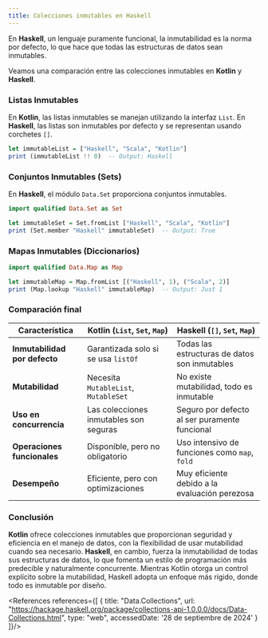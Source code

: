 ```yaml
---
title: Colecciones inmutables en Haskell
---
```


<ReadingTime/>

En **Haskell**, un lenguaje puramente funcional, la inmutabilidad es la norma por defecto, lo que hace que todas las estructuras de datos sean inmutables.

Veamos una comparación entre las colecciones inmutables en **Kotlin** y **Haskell**.

### Listas Inmutables

En **Kotlin**, las listas inmutables se manejan utilizando la interfaz `List`. En **Haskell**, las listas son inmutables por defecto y se representan usando corchetes `[]`.

```haskell
let immutableList = ["Haskell", "Scala", "Kotlin"]
print (immutableList !! 0)  -- Output: Haskell
```

### Conjuntos Inmutables (Sets)

En **Haskell**, el módulo `Data.Set` proporciona conjuntos inmutables.

```haskell
import qualified Data.Set as Set

let immutableSet = Set.fromList ["Haskell", "Scala", "Kotlin"]
print (Set.member "Haskell" immutableSet)  -- Output: True
```

### Mapas Inmutables (Diccionarios)

```haskell
import qualified Data.Map as Map

let immutableMap = Map.fromList [("Haskell", 1), ("Scala", 2)]
print (Map.lookup "Haskell" immutableMap)  -- Output: Just 1
```

### Comparación final

| **Característica**            | **Kotlin** (`List`, `Set`, `Map`)      | **Haskell** (`[]`, `Set`, `Map`)              |
|-------------------------------|----------------------------------------|-----------------------------------------------|
| **Inmutabilidad por defecto** | Garantizada solo si se usa `listOf`    | Todas las estructuras de datos son inmutables |
| **Mutabilidad**               | Necesita `MutableList`, `MutableSet`   | No existe mutabilidad, todo es inmutable      |
| **Uso en concurrencia**       | Las colecciones inmutables son seguras | Seguro por defecto al ser puramente funcional |
| **Operaciones funcionales**   | Disponible, pero no obligatorio        | Uso intensivo de funciones como `map`, `fold` |
| **Desempeño**                 | Eficiente, pero con optimizaciones     | Muy eficiente debido a la evaluación perezosa |

### Conclusión

**Kotlin** ofrece colecciones inmutables que proporcionan seguridad y eficiencia en el manejo de datos, con la flexibilidad de usar mutabilidad cuando sea necesario. **Haskell**, en cambio, fuerza la inmutabilidad de todas sus estructuras de datos, lo que fomenta un estilo de programación más predecible y naturalmente concurrente. Mientras Kotlin otorga un control explícito sobre la mutabilidad, Haskell adopta un enfoque más rígido, donde todo es inmutable por diseño.

<References references={[
    {
        title: "Data.Collections",
        url: "https://hackage.haskell.org/package/collections-api-1.0.0.0/docs/Data-Collections.html",
        type: "web",
        accessedDate: '28 de septiembre de 2024'
    }
]}/>

[//]: # (<References references={[)

[//]: # (    {)

[//]: # (        title: "",)

[//]: # (        url: "",)

[//]: # (        type: "article",)

[//]: # (        author: "",)

[//]: # (        publishedDate: "",)

[//]: # (    },)

[//]: # (    {)

[//]: # (        accessedDate: '',)

[//]: # (        siteOrAuthor: '',)

[//]: # (        title: '',)

[//]: # (        type: 'web',)

[//]: # (        url: '',)

[//]: # (    },)

[//]: # (    {)

[//]: # (        title: "",)

[//]: # (        bookTitle: "",)

[//]: # (        pages: "",)

[//]: # (        location: "",)

[//]: # (        publisher: "",)

[//]: # (        year: "",)

[//]: # (        type: "book",)

[//]: # (        author: '')

[//]: # (    },)

[//]: # (]}/>)
